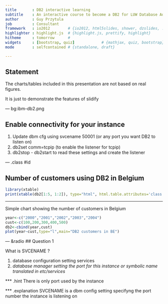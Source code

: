 ```yaml
---
title       : DB2 interactive learning 
subtitle    : An interactive course to become a DB2 for LUW Database Administrator
author      : Guy Przytula
job         : Consultant 
framework   : io2012        # {io2012, html5slides, shower, dzslides, ...}
highlighter : highlight.js  # {highlight.js, prettify, highlight}
hitheme     : tomorrow      # 
widgets     : [bootstrap, quiz]            # {mathjax, quiz, bootstrap}
mode        : selfcontained # {standalone, draft}

---
```


## Statement

The charts/tables included in this presentation are not based on real figures.

It is just to demonstrate the features of slidify

--- bg:ibm-db2.png

## Enable connectivity  for your instance

1. Update dbm cfg using svcename 50001   (or any port you want DB2 to listen on)
2. db2set comm=tcpip     (to enable the listener for tcpip)
3. db2stop - db2start to read these settings and create the listener

--- .class #id 

## Number of customers using DB2 in Belgium

```r
library(xtable)
print(xtable(db2[1:5, 1:2]), type="html", html.table.attributes='class:mytable')
```

---

Simple chart showing the number of customers in Belgium

```r

year<-c("2000","2001","2002","2003","2004")
cust<-c(100,200,300,400,500)
db2<-cbind(year,cust)
plot(year~cust,type="l",main="DB2 customers in BE")
```

--- &radio
## Question 1

What is SVCENAME ?

1. database configuration setting services
2. _database manager setting the port for this instance or symbolic name translated in etc/services_

*** .hint
There is only port used by the instance

*** .explanation
SVCENAME is a dbm config setting specifyng the port number the instance is listening on




